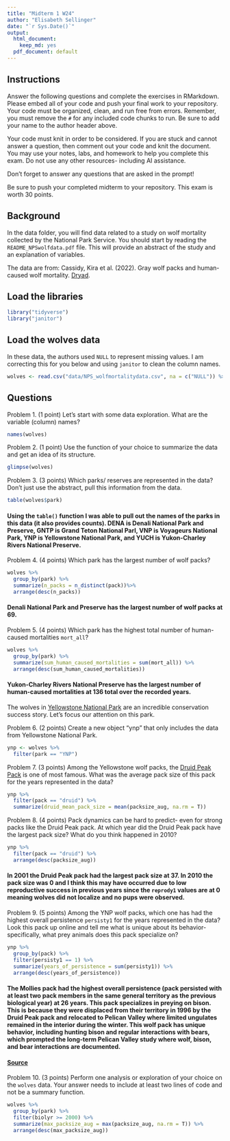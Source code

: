 ```yaml
---
title: "Midterm 1 W24"
author: "Elisabeth Sellinger"
date: "`r Sys.Date()`"
output:
  html_document: 
    keep_md: yes
  pdf_document: default
---
```


## Instructions
Answer the following questions and complete the exercises in RMarkdown. Please embed all of your code and push your final work to your repository. Your code must be organized, clean, and run free from errors. Remember, you must remove the `#` for any included code chunks to run. Be sure to add your name to the author header above. 

Your code must knit in order to be considered. If you are stuck and cannot answer a question, then comment out your code and knit the document. You may use your notes, labs, and homework to help you complete this exam. Do not use any other resources- including AI assistance.  

Don't forget to answer any questions that are asked in the prompt!  

Be sure to push your completed midterm to your repository. This exam is worth 30 points.  

## Background
In the data folder, you will find data related to a study on wolf mortality collected by the National Park Service. You should start by reading the `README_NPSwolfdata.pdf` file. This will provide an abstract of the study and an explanation of variables.  

The data are from: Cassidy, Kira et al. (2022). Gray wolf packs and human-caused wolf mortality. [Dryad](https://doi.org/10.5061/dryad.mkkwh713f). 

## Load the libraries
```r
library("tidyverse")
library("janitor")
```

## Load the wolves data
In these data, the authors used `NULL` to represent missing values. I am correcting this for you below and using `janitor` to clean the column names.
```r
wolves <- read.csv("data/NPS_wolfmortalitydata.csv", na = c("NULL")) %>% clean_names()
```

## Questions
Problem 1. (1 point) Let's start with some data exploration. What are the variable (column) names?  
```r
names(wolves)
```

Problem 2. (1 point) Use the function of your choice to summarize the data and get an idea of its structure.  
```r
glimpse(wolves)
```

Problem 3. (3 points) Which parks/ reserves are represented in the data? Don't just use the abstract, pull this information from the data. 
```r
table(wolves$park)
```

#### Using the `table()` function I was able to pull out the names of the parks in this data (it also provides counts). DENA is Denali National Park and Preserve, GNTP is Grand Teton National Parl, VNP is Voyageurs National Park, YNP is Yellowstone National Park, and YUCH is Yukon-Charley Rivers National Preserve.

Problem 4. (4 points) Which park has the largest number of wolf packs?
```r
wolves %>% 
  group_by(park) %>% 
  summarize(n_packs = n_distinct(pack))%>% 
  arrange(desc(n_packs))
```

#### Denali National Park and Preserve has the largest number of wolf packs at 69.

Problem 5. (4 points) Which park has the highest total number of human-caused mortalities `mort_all`?
```r
wolves %>% 
  group_by(park) %>% 
  summarize(sum_human_caused_mortalities = sum(mort_all)) %>% 
  arrange(desc(sum_human_caused_mortalities))
```

#### Yukon-Charley Rivers National Preserve has the largest number of human-caused mortalities at 136 total over the recorded years.

The wolves in [Yellowstone National Park](https://www.nps.gov/yell/learn/nature/wolf-restoration.htm) are an incredible conservation success story. Let's focus our attention on this park.  

Problem 6. (2 points) Create a new object "ynp" that only includes the data from Yellowstone National Park.  
```r
ynp <- wolves %>% 
  filter(park == "YNP")
```

Problem 7. (3 points) Among the Yellowstone wolf packs, the [Druid Peak Pack](https://www.pbs.org/wnet/nature/in-the-valley-of-the-wolves-the-druid-wolf-pack-story/209/) is one of most famous. What was the average pack size of this pack for the years represented in the data?
```r
ynp %>% 
  filter(pack == "druid") %>% 
  summarize(druid_mean_pack_size = mean(packsize_aug, na.rm = T))
```

Problem 8. (4 points) Pack dynamics can be hard to predict- even for strong packs like the Druid Peak pack. At which year did the Druid Peak pack have the largest pack size? What do you think happened in 2010?
```r
ynp %>% 
  filter(pack == "druid") %>% 
  arrange(desc(packsize_aug))
```

#### In 2001 the Druid Peak pack had the largest pack size at 37. In 2010 the pack size was 0 and I think this may have occurred due to low reproductive success in previous years since the `reprody1` values are at 0 meaning wolves did not localize and no pups were observed.

Problem 9. (5 points) Among the YNP wolf packs, which one has had the highest overall persistence `persisty1` for the years represented in the data? Look this pack up online and tell me what is unique about its behavior- specifically, what prey animals does this pack specialize on?  
```r
ynp %>% 
  group_by(pack) %>%
  filter(persisty1 == 1) %>% 
  summarize(years_of_persistence = sum(persisty1)) %>% 
  arrange(desc(years_of_persistence))
```

#### The Mollies pack had the highest overall persistence (pack persisted with at least two pack members in the same general territory as the previous biological year) at 26 years. This pack specializes in preying on bison. This is because they were displaced from their territory in 1996 by the Druid Peak pack and relocated to Pelican Valley where limited ungulates remained in the interior during the winter. This wolf pack has unique behavior, including hunting bison and regular interactions with bears, which prompted the long-term Pelican Valley study where wolf, bison, and bear interactions are documented.  
#### [Source](https://www.yellowstonewolf.org/yellowstones_wolves.php?pack_id=6)

Problem 10. (3 points) Perform one analysis or exploration of your choice on the `wolves` data. Your answer needs to include at least two lines of code and not be a summary function.  
```r
wolves %>% 
  group_by(park) %>% 
  filter(biolyr >= 2000) %>% 
  summarize(max_packsize_aug = max(packsize_aug, na.rm = T)) %>% 
  arrange(desc(max_packsize_aug))
```

